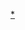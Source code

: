 {{Navbox
|name    = 省级文物保护单位分省索引
|title   = 省级文物保护单位分省区市索引
|state   = expand
|listclass  = hlist
|list1   =
* [[北京市文物保护单位|京]]
* [[天津市文物保护单位|津]]
* [[河北省文物保护单位|冀]]
* [[山西省文物保护单位|晋]]
* [[内蒙古自治区文物保护单位|蒙]]
* [[辽宁省文物保护单位|辽]]
* [[吉林省文物保护单位|吉]]
* [[黑龙江省文物保护单位|黑]]
* [[上海市文物保护单位|滬]]
* [[江苏省文物保护单位|蘇]]
* [[浙江省文物保护单位|浙]]
* [[安徽省文物保护单位|皖]]
* [[福建省文物保护单位|閩]]
* [[江西省文物保护单位|贛]]
* [[山东省文物保护单位|魯]]
* [[河南省文物保护单位|豫]]
* [[湖北省文物保护单位|鄂]]
* [[湖南省文物保护单位|湘]]
* [[广东省文物保护单位|粵]]
* [[广西壮族自治区文物保护单位|桂]]
* [[海南省文物保护单位|琼]]
* [[重庆市文物保护单位|渝]]
* [[四川省文物保护单位|川]]
* [[贵州省文物保护单位|黔]]
* [[云南省文物保护单位|滇]]
* [[西藏自治区文物保护单位|藏]]
* [[陕西省文物保护单位|陕]]
* [[甘肃省文物保护单位|甘]]
* [[青海省文物保护单位|青]]
* [[宁夏回族自治区文物保护单位|宁]]
* [[新疆维吾尔自治区文物保护单位|新]]
* [[新疆生产建设兵团文物保护单位|兵团]]
* <s>[[西康省文物保護單位|康]]</s>
}}
<noinclude>[[Category:省级文物保护单位模板|*]]</noinclude>